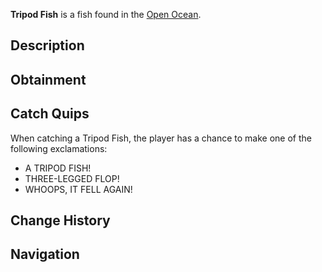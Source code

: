 {{FishInfobox
|image          = Tripod Fish.png
|rarity         = Mythical
|sea            = Second Sea
|location       = [[Open Ocean]]
|sublocation    = 
|sources        = Fishing Rod
|radar_location = 
|prog_speed     = -65
|xp             = 1300
|weather        = Clear
|time           = Day
|season         = Winter
|bait           = Sapphire Krill
|base_weight    = 220
|base_value     = 2600
|weight_range   = 130
|base_chance    = 15
|base_resil     = 22
}}
'''Tripod Fish''' is a {{Rarity|Mythical}} fish found in the [[Open Ocean]].

== Description ==
{{Description|A metallic black fish with absurdly long blue fins, tripping over itself like a clumsy tripod.|Bestiary Entry}}

== Obtainment ==
{{Description|It stumbles where the depths grow cold.|Bestiary Hint}}
{{Fish Availability|
Open Ocean
Open Ocean/Sea Leviathan
|top_rods      = 
Free Spirit Rod\33896.7\58951.29;
Frostfire Rod\30949.9\29085.7;
Steady Rod\30232.57\26196.62;
Magma Rod\26299.37\26538.44;
Leviathan's Fang Rod\26117.01\43071.13;
Verdant Shear Rod\25352.16\62392.69;
Firefly Rod\23765.47\60353.47;
Egg Rod\25587.16\56695.44;
Blazebringer Rod\23863.07\54112.06;
Brick Built Rod\17940.65\50479.52;
Nocturnal Rod\7575.9\35824.45;
Long Rod\14328.21\37218.87;
Trident Rod\24440.67\41477.98;
Ethereal Prism Rod\17839.48\37838.84;
Seraphic Rod\17571.22\37461.14;
No-Life Rod\17285.58\35278.84;
Challenger's Rod\16390.56\34212.09;
Rod Of The Forgotten Fang\15876.95\34397.94;
Rod Of The Exalted One\15590.25\34508.53;
Rod Of The Depths\14954.35\32706.83;
Depthseeker Rod\14887.09\30611.98;
Volcanic Rod\14497.45\30823.69;
Avalanche Rod\14454.27\29889.88;
Zeus Rod\14333.41\30474.92
|recommended   = Free Spirit Rod
}}

== Catch Quips ==
When catching a Tripod Fish, the player has a chance to make one of the following exclamations:
* A TRIPOD FISH!
* THREE-LEGGED FLOP!
* WHOOPS, IT FELL AGAIN!

== Change History ==
{{Change History|{{subst:Current Version}}}}

== Navigation ==
{{Fish Navbox|Open Ocean}}
